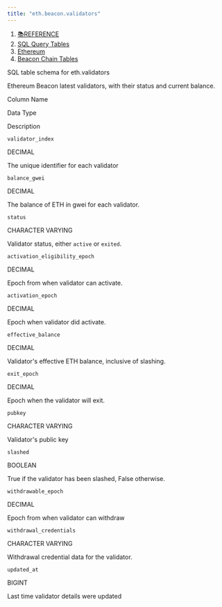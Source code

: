 ```yaml
---
title: "eth.beacon.validators"
---
```


1. [📚REFERENCE](/reference)
2. [SQL Query Tables](/reference/sql-query-tables)
3. [Ethereum](/reference/sql-query-tables/ethereum)
4. [Beacon Chain Tables](/reference/sql-query-tables/ethereum/beacon-chain-tables)

SQL table schema for eth.validators

Ethereum Beacon latest validators, with their status and current balance.

Column Name

Data Type

Description

`validator_index`

DECIMAL

The unique identifier for each validator

`balance_gwei`

DECIMAL

The balance of ETH in gwei for each validator.

`status`

CHARACTER VARYING

Validator status, either `active` or `exited`.

`activation_eligibility_epoch`

DECIMAL

Epoch from when validator can activate.

`activation_epoch`

DECIMAL

Epoch when validator did activate.

`effective_balance`

DECIMAL

Validator's effective ETH balance, inclusive of slashing.

`exit_epoch`

DECIMAL

Epoch when the validator will exit.

`pubkey`

CHARACTER VARYING

Validator's public key

`slashed`

BOOLEAN

True if the validator has been slashed, False otherwise.

`withdrawable_epoch`

DECIMAL

Epoch from when validator can withdraw

`withdrawal_credentials`

CHARACTER VARYING

Withdrawal credential data for the validator.

`updated_at`

BIGINT

Last time validator details were updated
